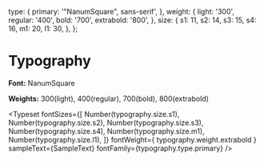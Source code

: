 <!-- Typography.stories.mdx -->


<Meta title="Typography" />

  type: {
    primary: '"NanumSquare", sans-serif',
  },
  weight: {
    light: '300',
    regular: '400',
    bold: '700',
    extrabold: '800',
  },
  size: {
    s1: 11,
    s2: 14,
    s3: 15,
    s4: 16,
    m1: 20,
    l1: 30,
  },
};


# Typography

**Font:** NanumSquare

**Weights:** 300(light), 400(regular), 700(bold), 800(extrabold)

<Typeset
  fontSizes={[
    Number(typography.size.s1),
    Number(typography.size.s2),
    Number(typography.size.s3),
    Number(typography.size.s4),
    Number(typography.size.m1),
    Number(typography.size.l1),
  ]}
  fontWeight={
    typography.weight.extrabold
  }
  sampleText={SampleText}
  fontFamily={typography.type.primary}
/>